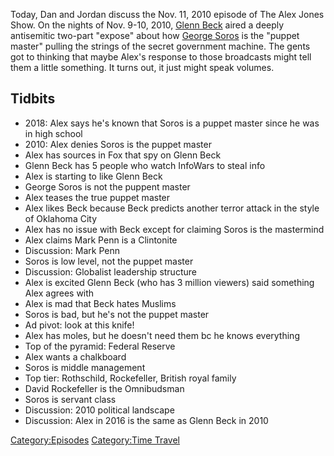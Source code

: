 {{DEFAULTSORT:
    #_EPISODE_0216:November 11, 2010
}}{{Episode
    | title           = November 11, 2010
    | caption         = Listen to this episode on [https://knowledgefight.libsyn.com/knowledge-fight-november-11-2010 Libsyn] [https://open.spotify.com/episode/0dhUcPcT7PUvprZWzN2mjq Spotify], Read the [[Transcript/216: November 11, 2010|Unofficial Transcript]]
    | episodeNumber   = 216
    | length          = 01:18:34
    | airDate         = October 15, 2018
    | coverageDate    = November 11, 2010
    | episodeType     = [[:Category:Time Travel|Time Travel]]
    | appearance      = [[Glenn Beck]], [[George Soros]], [[Mark Penn]], [[David Rockefeller]]
    | previousEpisode = [[215: March 11-12, 2009]]
    | nextEpisode     = [[217: Space Liars and Dragon Moths]]
}}

{{Stub}}

Today, Dan and Jordan discuss the Nov. 11, 2010 episode of The Alex Jones Show. On the nights of Nov. 9-10, 2010, [[Glenn Beck]] aired a deeply antisemitic two-part "expose" about how [[George Soros]] is the "puppet master" pulling the strings of the secret government machine. The gents got to thinking that maybe Alex's response to those broadcasts might tell them a little something. It turns out, it just might speak volumes.

==Tidbits==

*2018: Alex says he's known that Soros is a puppet master since he was in high school
*2010: Alex denies Soros is the puppet master
*Alex has sources in Fox that spy on Glenn Beck
*Glenn Beck has 5 people who watch InfoWars to steal info
*Alex is starting to like Glenn Beck
*George Soros is not the puppent master
*Alex teases the true puppet master
*Alex likes Beck because Beck predicts another terror attack in the style of Oklahoma City
*Alex has no issue with Beck except for claiming Soros is the mastermind
*Alex claims Mark Penn is a Clintonite
*Discussion: Mark Penn
*Soros is low level, not the puppet master
*Discussion: Globalist leadership structure
*Alex is excited Glenn Beck (who has 3 million viewers) said something Alex agrees with
*Alex is mad that Beck hates Muslims
*Soros is bad, but he's not the puppet master
*Ad pivot: look at this knife!
*Alex has moles, but he doesn't need them bc he knows everything
*Top of the pyramid: Federal Reserve
*Alex wants a chalkboard
*Soros is middle management
*Top tier: Rothschild, Rockefeller, British royal family
*David Rockefeller is the Omnibudsman
*Soros is servant class
*Discussion: 2010 political landscape
*Discussion: Alex in 2016 is the same as Glenn Beck in 2010

[[Category:Episodes]]
[[Category:Time Travel]]
